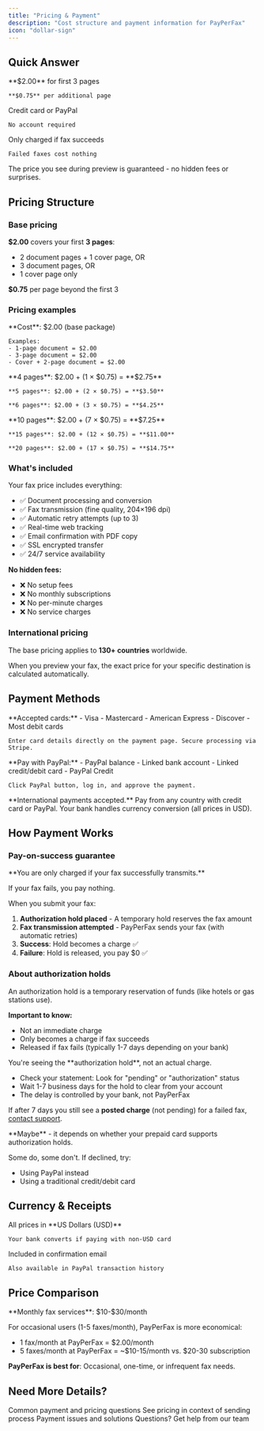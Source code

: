 ```yaml
---
title: "Pricing & Payment"
description: "Cost structure and payment information for PayPerFax"
icon: "dollar-sign"
---
```


## Quick Answer

<CardGroup cols={3}>
  <Card title="Cost" icon="dollar-sign" color="#16A34A">
    **$2.00** for first 3 pages

    **$0.75** per additional page
  </Card>
  <Card title="Payment" icon="credit-card" color="#2563EB">
    Credit card or PayPal

    No account required
  </Card>
  <Card title="Charge Policy" icon="shield-check" color="#7C3AED">
    Only charged if fax succeeds

    Failed faxes cost nothing
  </Card>
</CardGroup>

<Note>
The price you see during preview is guaranteed - no hidden fees or surprises.
</Note>

## Pricing Structure

### Base pricing

**$2.00** covers your first **3 pages**:
- 2 document pages + 1 cover page, OR
- 3 document pages, OR
- 1 cover page only

**$0.75** per page beyond the first 3

### Pricing examples

<AccordionGroup>
  <Accordion title="1-3 page fax" icon="file">
    **Cost**: $2.00 (base package)

    Examples:
    - 1-page document = $2.00
    - 3-page document = $2.00
    - Cover + 2-page document = $2.00
  </Accordion>

  <Accordion title="4-6 page fax" icon="file">
    **4 pages**: $2.00 + (1 × $0.75) = **$2.75**

    **5 pages**: $2.00 + (2 × $0.75) = **$3.50**

    **6 pages**: $2.00 + (3 × $0.75) = **$4.25**
  </Accordion>

  <Accordion title="10+ page fax" icon="file">
    **10 pages**: $2.00 + (7 × $0.75) = **$7.25**

    **15 pages**: $2.00 + (12 × $0.75) = **$11.00**

    **20 pages**: $2.00 + (17 × $0.75) = **$14.75**
  </Accordion>
</AccordionGroup>

### What's included

Your fax price includes everything:
- ✅ Document processing and conversion
- ✅ Fax transmission (fine quality, 204×196 dpi)
- ✅ Automatic retry attempts (up to 3)
- ✅ Real-time web tracking
- ✅ Email confirmation with PDF copy
- ✅ SSL encrypted transfer
- ✅ 24/7 service availability

**No hidden fees:**
- ❌ No setup fees
- ❌ No monthly subscriptions
- ❌ No per-minute charges
- ❌ No service charges

### International pricing

The base pricing applies to **130+ countries** worldwide.

When you preview your fax, the exact price for your specific destination is calculated automatically.

## Payment Methods

<Tabs>
  <Tab title="Credit Card">
    **Accepted cards:**
    - Visa
    - Mastercard
    - American Express
    - Discover
    - Most debit cards

    Enter card details directly on the payment page. Secure processing via Stripe.
  </Tab>

  <Tab title="PayPal">
    **Pay with PayPal:**
    - PayPal balance
    - Linked bank account
    - Linked credit/debit card
    - PayPal Credit

    Click PayPal button, log in, and approve the payment.
  </Tab>
</Tabs>

<Info>
**International payments accepted.** Pay from any country with credit card or PayPal. Your bank handles currency conversion (all prices in USD).
</Info>

## How Payment Works

### Pay-on-success guarantee

<Warning>
**You are only charged if your fax successfully transmits.**

If your fax fails, you pay nothing.
</Warning>

When you submit your fax:
1. **Authorization hold placed** - A temporary hold reserves the fax amount
2. **Fax transmission attempted** - PayPerFax sends your fax (with automatic retries)
3. **Success**: Hold becomes a charge ✅
4. **Failure**: Hold is released, you pay $0 ✅

### About authorization holds

An authorization hold is a temporary reservation of funds (like hotels or gas stations use).

**Important to know:**
- Not an immediate charge
- Only becomes a charge if fax succeeds
- Released if fax fails (typically 1-7 days depending on your bank)

<Accordion title="Why do I see a charge when my fax failed?" icon="question">
You're seeing the **authorization hold**, not an actual charge.

- Check your statement: Look for "pending" or "authorization" status
- Wait 1-7 business days for the hold to clear from your account
- The delay is controlled by your bank, not PayPerFax

If after 7 days you still see a **posted charge** (not pending) for a failed fax, [contact support](https://payperfax.com/contact-us/).
</Accordion>

<Accordion title="Can I use a prepaid card?" icon="credit-card">
**Maybe** - it depends on whether your prepaid card supports authorization holds.

Some do, some don't. If declined, try:
- Using PayPal instead
- Using a traditional credit/debit card
</Accordion>

## Currency & Receipts

<CardGroup cols={2}>
  <Card title="Currency" icon="dollar-sign">
    All prices in **US Dollars (USD)**

    Your bank converts if paying with non-USD card
  </Card>
  <Card title="Receipts" icon="receipt">
    Included in confirmation email

    Also available in PayPal transaction history
  </Card>
</CardGroup>

## Price Comparison

<Accordion title="vs. Subscription Services" icon="calendar">
**Monthly fax services**: $10-$30/month

For occasional users (1-5 faxes/month), PayPerFax is more economical:
- 1 fax/month at PayPerFax = $2.00/month
- 5 faxes/month at PayPerFax = ~$10-15/month vs. $20-30 subscription

**PayPerFax is best for**: Occasional, one-time, or infrequent fax needs.
</Accordion>

## Need More Details?

<CardGroup cols={2}>
  <Card
    title="FAQ"
    icon="circle-question"
    href="/faq"
  >
    Common payment and pricing questions
  </Card>
  <Card
    title="Step-by-Step Guide"
    icon="list-check"
    href="/sending-faxes/step-by-step-guide"
  >
    See pricing in context of sending process
  </Card>
  <Card
    title="Troubleshooting"
    icon="wrench"
    href="/troubleshooting/common-issues"
  >
    Payment issues and solutions
  </Card>
  <Card
    title="Contact Support"
    icon="headset"
    href="https://payperfax.com/contact-us/"
  >
    Questions? Get help from our team
  </Card>
</CardGroup>
